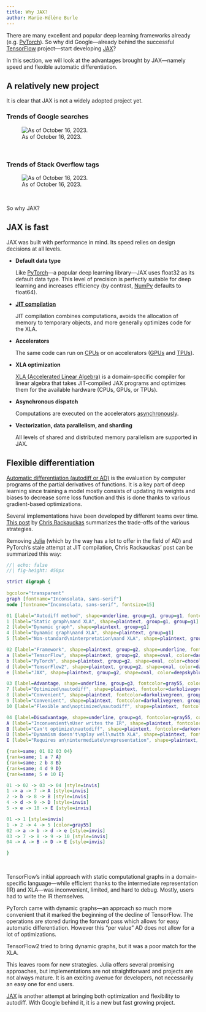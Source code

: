 ```yaml
---
title: Why JAX?
author: Marie-Hélène Burle
---
```


:::{.def}

There are many excellent and popular deep learning frameworks already (e.g. [PyTorch](https://pytorch.org/)). So why did Google—already behind the successful [TensorFlow](https://www.tensorflow.org/) project—start developing [JAX](https://jax.readthedocs.io/en/latest/index.html)?

In this section, we will look at the advantages brought by JAX—namely speed and flexible automatic differentiation.

:::

## A relatively new project

It is clear that JAX is not a widely adopted project yet.

### Trends of Google searches

![As of October 16, 2023.](img/googletrends_jax_tf_pt.png)

<br>

### Trends of Stack Overflow tags

![As of October 16, 2023.](img/sotrends_jax_tf_pt.png)

<br>

So why JAX?

## JAX is fast

JAX was built with performance in mind. Its speed relies on design decisions at all levels.

- **Default data type**

  Like [PyTorch](https://pytorch.org/)—a popular deep learning library—JAX uses float32 as its default data type. This level of precision is perfectly suitable for deep learning and increases efficiency (by contrast, [NumPy](https://numpy.org/) defaults to float64).

- **[JIT compilation](https://en.wikipedia.org/wiki/Just-in-time_compilation)**

  JIT compilation combines computations, avoids the allocation of memory to temporary objects, and more generally optimizes code for the XLA.

- **Accelerators**

  The same code can run on [CPUs](https://en.wikipedia.org/wiki/Central_processing_unit) or on accelerators ([GPUs](https://en.wikipedia.org/wiki/Graphics_processing_unit) and [TPUs](https://en.wikipedia.org/wiki/Tensor_Processing_Unit)).

- **XLA optimization**

  [XLA (Accelerated Linear Algebra)](https://github.com/openxla/xla) is a domain-specific compiler for linear algebra that takes JIT-compiled JAX programs and optimizes them for the available hardware (CPUs, GPUs, or TPUs). 

- **Asynchronous dispatch**

  Computations are executed on the accelerators [asynchronously](https://en.wikipedia.org/wiki/Asynchrony_(computer_programming)).

- **Vectorization, data parallelism, and sharding**

  All levels of shared and distributed memory parallelism are supported in JAX.

## Flexible differentiation

[Automatic differentiation (autodiff or AD)](https://en.wikipedia.org/wiki/Automatic_differentiation) is the evaluation by computer programs of the partial derivatives of functions. It is a key part of deep learning since training a model mostly consists of updating its weights and biases to decrease some loss function and this is done thanks to various gradient-based optimizations.

Several implementations have been developed by different teams over time. [This post](https://www.stochasticlifestyle.com/engineering-trade-offs-in-automatic-differentiation-from-tensorflow-and-pytorch-to-jax-and-julia/) by [Chris Rackauckas](https://chrisrackauckas.com/) summarizes the trade-offs of the various strategies.

Removing [Julia](https://julialang.org/) (which by the way has a lot to offer in the field of AD) and PyTorch's stale attempt at JIT compilation, Chris Rackauckas' post can be summarized this way:

```dot
//| echo: false
//| fig-height: 450px

strict digraph {
  
bgcolor="transparent"
graph [fontname="Inconsolata, sans-serif"]
node [fontname="Inconsolata, sans-serif", fontsize=15]

01 [label="Autodiff method", shape=underline, group=g1, group=g1, fontcolor=gray55, color=gray55]
1 [label="Static graph\nand XLA", shape=plaintext, group=g1, group=g1]
2 [label="Dynamic graph", shape=plaintext, group=g1]
4 [label="Dynamic graph\nand XLA", shape=plaintext, group=g1]
5 [label="Non-standard\ninterpretation\nand XLA", shape=plaintext, group=g1]

02 [label="Framework", shape=plaintext, group=g2, shape=underline, fontcolor=gray55, color=gray55]
a [label="TensorFlow", shape=plaintext, group=g2, shape=oval, color=darkorange4, fontcolor=darkorange4]
b [label="PyTorch", shape=plaintext, group=g2, shape=oval, color=chocolate, fontcolor=chocolate]
d [label="TensorFlow2", shape=plaintext, group=g2, shape=oval, color=darkorange4, fontcolor=darkorange4]
e [label="JAX", shape=plaintext, group=g2, shape=oval, color=deepskyblue3, fontcolor=deepskyblue3]

03 [label=Advantage, shape=underline, group=g3, fontcolor=gray55, color=gray55]
7 [label="Optimized\nautodiff", shape=plaintext, fontcolor=darkolivegreen, group=g3]
8 [label="Convenient", shape=plaintext, fontcolor=darkolivegreen, group=g3]
9 [label="Convenient", shape=plaintext, fontcolor=darkolivegreen, group=g3]
10 [label="Flexible and\noptimized\nautodiff", shape=plaintext, fontcolor=darkolivegreen, group=g3]

04 [label=Disadvantage, shape=underline, group=g4, fontcolor=gray55, color=gray55]
A [label="Inconvenient\nUser writes the IR", shape=plaintext, fontcolor=darkorchid2, group=g4]
B [label="Can't optimize\nautodiff", shape=plaintext, fontcolor=darkorchid2, group=g4]
D [label="Dynamism doesn't\nplay well\nwith XLA", shape=plaintext, fontcolor=darkorchid2, group=g4]
E [label="Requires an\nintermediate\nrepresentation", shape=plaintext, fontcolor=darkorchid2, group=g4]

{rank=same; 01 02 03 04}
{rank=same; 1 a 7 A}
{rank=same; 2 b 8 B}
{rank=same; 4 d 9 D}
{rank=same; 5 e 10 E}

01 -> 02 -> 03 -> 04 [style=invis]
1 -> a -> 7 -> A [style=invis]
2 -> b -> 8 -> B [style=invis]
4 -> d -> 9 -> D [style=invis]
5 -> e -> 10 -> E [style=invis]

01 -> 1 [style=invis]
1 -> 2 -> 4 -> 5 [color=gray55]
02 -> a -> b -> d -> e [style=invis]
03 -> 7 -> 8 -> 9 -> 10 [style=invis]
04 -> A -> B -> D -> E [style=invis]

}
```

<br>

TensorFlow's initial approach with static computational graphs in a domain-specific language—while efficient thanks to the intermediate representation (IR) and XLA—was inconvenient, limited, and hard to debug. Mostly, users had to write the IR themselves.

PyTorch came with dynamic graphs—an approach so much more convenient that it marked the beginning of the decline of TensorFlow. The operations are stored during the forward pass which allows for easy automatic differentiation. However this "per value" AD does not allow for a lot of optimizations.

TensorFlow2 tried to bring dynamic graphs, but it was a poor match for the XLA.

This leaves room for new strategies. Julia offers several promising approaches, but implementations are not straightforward and projects are not always mature. It is an exciting avenue for developers, not necessarily an easy one for end users.

[JAX](https://jax.readthedocs.io/en/latest/index.html) is another attempt at bringing both optimization and flexibility to autodiff. With Google behind it, it is a new but fast growing project.
